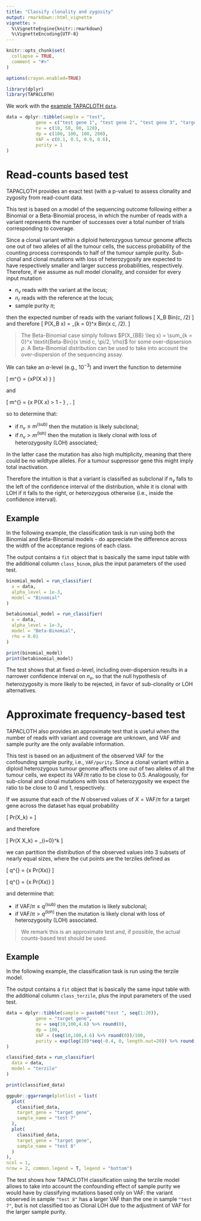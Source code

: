 ```yaml
---
title: "Classify clonality and zygosity"
output: rmarkdown::html_vignette
vignette: >
  %\VignetteEngine{knitr::rmarkdown}
  %\VignetteEncoding{UTF-8}
---
```


```r
knitr::opts_chunk$set(
  collapse = TRUE,
  comment = "#>"
)

options(crayon.enabled=TRUE)
```

```r
library(dplyr)
library(TAPACLOTH)
```

We work with the [example TAPACLOTH `data`](TAPACLOTH.html).

```r
data = dplyr::tibble(sample = "test",
           gene = c("test gene 1", "test gene 2", "test gene 3", "target gene"),
           nv = c(10, 50, 90, 120),
           dp = c(100, 100, 100, 200),
           VAF = c(0.1, 0.5, 0.9, 0.6),
           purity = 1
)
```

# Read-counts based test

TAPACLOTH provides an exact test (with a p-value) to assess clonality and zygosity from read-count data.

This test is based on a model of the sequencing outcome following either a Binomial or a Beta-Binomial process, in which the number of reads with a variant represents the number of successes over a total number of trials corresponding to coverage. 

Since a clonal variant within a diploid heterozygous tumour genome affects one out of two alleles of all the tumour cells, the success probability of the counting process corresponds to half of the tumour sample purity. Sub-clonal and clonal mutations with loss of heterozygosity are expected to have respectively smaller and larger success probabilities, respectively. Therefore, if we assume as null model clonality, and consider for every input mutation

- $n_v$ reads with the variant   at the locus;
- $n_r$ reads with the reference   at the locus;
- sample purity $\pi$;

then the expected number of reads with the variant follows
\[
X_B \sim Bin(\cdot \mid c, \pi/2)
\] 
and therefore
\[
P(X_B \leq x) = \sum_{k = 0}^x Bin(x \mid c, \pi/2).
\] 

> The Beta-Binomial case simply follows $P(X_{BB} \leq x) = \sum_{k = 0}^x \textit{Beta-Bin}(x \mid c, \pi/2, \rho)$ for some over-dipsersion $\rho$. A Beta-Binomial distribution can be used to take into account the over-dispersion of the sequencing assay. 


We can take an $\alpha$-level (e.g., $10^{-3}$) and invert the function to determine 

\[
m^{\text{sub}} = \inf\left\{x\mid P(X \leq x) \leq \alpha\right\}
\]

and

\[
m^{\text{loh}} = \inf\left\{x \mid P(X \leq x) > 1 - \alpha\right\} \, .
\]

so to determine that:

- if $n_v \leq m^{\text{(sub)}}$ then the mutation is likely subclonal;
- if $n_v > m^{\text{(loh)}}$ then the mutation is likely clonal with loss of heterozygosity (LOH) associated;

In the latter case the mutation has also high multiplicity, meaning that there could be no wildtype alleles. For a tumour suppressor gene this might imply total inactivation.

Therefore the intuition is that a variant is classified as subclonal if $n_v$  falls to the left of the confidence interval of the distribution, while it is clonal with LOH if it falls to the right, or heterozygous otherwise (i.e., inside the confidence interval).

## Example 

In the following example, the classification task is run using both the Binomial and Beta-Binomial models - do appreciate the difference across the width of the acceptance regions of each class. 

The output contains a `fit` object that is basically the same input table with the additional column `class_binom`, plus the input parameters 
of the used test. 

```r
binomial_model = run_classifier(
  x = data,
  alpha_level = 1e-3,
  model = "Binomial"
)

betabinomial_model = run_classifier(
  x = data,
  alpha_level = 1e-3,
  model = "Beta-Binomial",
  rho = 0.01
)

print(binomial_model)
print(betabinomial_model)
```
The test shows that at fixed $\alpha$-level, including over-dispersion results in 
a narrower confidence interval on $n_v$, so that the null hypothesis of heterozygosity 
is more likely to be rejected, in favor of sub-clonality or LOH alternatives.

# Approximate frequency-based test

TAPACLOTH also provides an approximate test that is useful when the number of reads with
variant and coverage are unknown, and VAF and sample purity are the only available information.

This test is based on an adjustment of the observed VAF for the confounding sample
purity, i.e., `VAF/purity`. Since a clonal variant within a diploid heterozygous tumour genome affects  one out of two alleles of all the tumour cells, we expect its VAF/$\pi$ ratio to
be close to 0.5. Analogously, for sub-clonal and clonal mutations with loss of 
heterozygosity we expect the ratio to be close to 0 and 1, respectively. 

If we assume that each of the $N$ observed values of $X=\text{VAF}/\pi$ for a target gene across the dataset has equal probability

\[
Pr(X_k) = \frac{1}{N}
\]

and therefore 

\[
Pr(X \leq X_k) = \sum\limits_{i=0}^k\frac{1}{N}
\]

we can partition the distribution of the observed values into 3
subsets of nearly equal sizes, where the cut points are the terziles defined as

\[
q^{\text{sub}} = \sup\left\{x \in [x_1,\dots,x_N] \mid Pr(X\leq x)\leq \frac{1}{3}\right\}
\]

\[
q^{\text{loh}} = \inf\left\{x \in [x_1,\dots,x_N] \mid Pr(X\leq x)\geq \frac{2}{3}\right\}
\]

and determine that:

- if $\text{VAF}/\pi \leq q^{\text{(sub)}}$ then the mutation is likely subclonal;
- if $\text{VAF}/\pi > q^{\text{(loh)}}$ then the mutation is likely clonal with loss of heterozygosity (LOH) associated.

> We remark this is an approximate test and, if possible, the actual counts-based test should be used.

## Example 

In the following example, the classification task is run using the terzile model.

The output contains a `fit` object that is basically the same input table with the additional column `class_terzile`, plus the input parameters of the used test. 

```r
data = dplyr::tibble(sample = paste0("test ", seq(1:20)),
           gene = "target gene",
           nv = seq(10,100,4.6) %>% round(0),
           dp = 100,
           VAF = (seq(10,100,4.6) %>% round(0))/100,
           purity = exp(log(10)*seq(-0.4, 0, length.out=20)) %>% round(1)
)
```

```r
classified_data = run_classifier(
  data = data,
  model = "terzile"
)

print(classified_data)
```

```r
ggpubr::ggarrange(plotlist = list(
  plot(
    classified_data,
    target_gene = "target gene",
    sample_name = "test 7"
  ),
  plot(
    classified_data,
    target_gene = "target gene",
    sample_name = "test 8"
  )
),
ncol = 1,
nrow = 2, common.legend = T, legend = "bottom")

```
The test shows how TAPACLOTH classification using the terzile model allows to take
into account the confounding effect of sample purity we would have by classifying mutations
based only on VAF: the variant observed in sample `"test 8"` has a larger VAF than
the one in sample `"test 7"`, but is not classified too as Clonal LOH due to the adjustment
of VAF for the larger sample purity.
